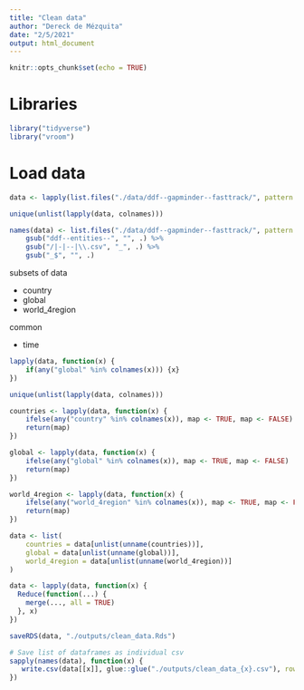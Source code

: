 ```yaml
---
title: "Clean data"
author: "Dereck de Mézquita"
date: "2/5/2021"
output: html_document
---
```


```r
knitr::opts_chunk$set(echo = TRUE)
```

# Libraries

```r
library("tidyverse")
library("vroom")
```

# Load data

```r
data <- lapply(list.files("./data/ddf--gapminder--fasttrack/", pattern = "\\.csv$", full.names = TRUE, all.files = TRUE), vroom, delim = ",")

unique(unlist(lapply(data, colnames)))

names(data) <- list.files("./data/ddf--gapminder--fasttrack/", pattern = "\\.csv$", all.files = TRUE) %>%
	gsub("ddf--entities--", "", .) %>%
	gsub("/|-|--|\\.csv", "_", .) %>%
	gsub("_$", "", .)
```

subsets of data

- country
- global
- world_4region

common 

- time

```r
lapply(data, function(x) {
	if(any("global" %in% colnames(x))) {x}
})
```


```r
unique(unlist(lapply(data, colnames)))

countries <- lapply(data, function(x) {
	ifelse(any("country" %in% colnames(x)), map <- TRUE, map <- FALSE)
	return(map)
})

global <- lapply(data, function(x) {
	ifelse(any("global" %in% colnames(x)), map <- TRUE, map <- FALSE)
	return(map)
})

world_4region <- lapply(data, function(x) {
	ifelse(any("world_4region" %in% colnames(x)), map <- TRUE, map <- FALSE)
	return(map)
})

data <- list(
	countries = data[unlist(unname(countries))],
	global = data[unlist(unname(global))],
	world_4region = data[unlist(unname(world_4region))]
)
```


```r
data <- lapply(data, function(x) {
  Reduce(function(...) {
    merge(..., all = TRUE)
  }, x)
})
```


```r
saveRDS(data, "./outputs/clean_data.Rds")

# Save list of dataframes as individual csv
sapply(names(data), function(x) {
   write.csv(data[[x]], glue::glue("./outputs/clean_data_{x}.csv"), row.names = FALSE)
})
```


